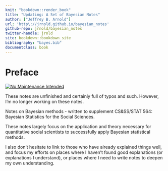 ```yaml
---
knit: "bookdown::render_book"
title: "Updating: A Set of Bayesian Notes"
author: ["Jeffrey B. Arnold"]
url: 'http\://jrnold.github.io/bayesian_notes'
github-repo: jrnold/bayesian_notes
twitter-handle: jrnld
site: bookdown::bookdown_site
bibliography: "bayes.bib"
documentclass: book
---
```


# Preface {-}

[![No Maintenance Intended](http://unmaintained.tech/badge.svg)](http://unmaintained.tech/)

<div class="alert alert-danger">
These notes are unfinished and certainly full of typos and such.
However, I'm no longer working on these notes. 
</div>

Notes on Bayesian methods - written to supplement CS&SS/STAT 564: Bayesian Statistics for the Social Sciences.

These notes largely focus on the application and theory necessary for quantitative social scientists to successfully apply Bayesian statistical methods.

I also don't hesitate to link to those who have already explained things well, and focus my efforts on places where I haven't found good explanations (or explanations I understand), or places where I need to write notes to deepen my own understanding.
